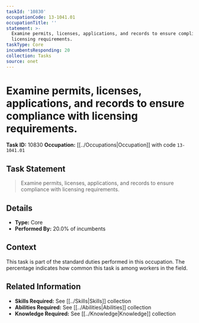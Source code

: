 ```yaml
---
taskId: '10830'
occupationCode: 13-1041.01
occupationTitle: ''
statement: >-
  Examine permits, licenses, applications, and records to ensure compliance with
  licensing requirements.
taskType: Core
incumbentsResponding: 20
collection: Tasks
source: onet
---
```

# Examine permits, licenses, applications, and records to ensure compliance with licensing requirements.

**Task ID:** 10830
**Occupation:** [[../Occupations|Occupation]] with code `13-1041.01`

## Task Statement

> Examine permits, licenses, applications, and records to ensure compliance with licensing requirements.

## Details

- **Type:** Core
- **Performed By:** 20.0% of incumbents

## Context

This task is part of the standard duties performed in this occupation. The percentage indicates how common this task is among workers in the field.

## Related Information

- **Skills Required:** See [[../Skills|Skills]] collection
- **Abilities Required:** See [[../Abilities|Abilities]] collection
- **Knowledge Required:** See [[../Knowledge|Knowledge]] collection
